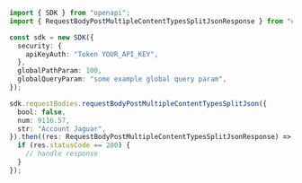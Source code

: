 ```typescript showLineNumbers copy filename="Request Body Post Multiple Content Types Split Json usage example"
import { SDK } from "openapi";
import { RequestBodyPostMultipleContentTypesSplitJsonResponse } from "openapi/dist/sdk/models/operations";

const sdk = new SDK({
  security: {
    apiKeyAuth: "Token YOUR_API_KEY",
  },
  globalPathParam: 100,
  globalQueryParam: "some example global query param",
});

sdk.requestBodies.requestBodyPostMultipleContentTypesSplitJson({
  bool: false,
  num: 9116.57,
  str: "Account Jaguar",
}).then((res: RequestBodyPostMultipleContentTypesSplitJsonResponse) => {
  if (res.statusCode == 200) {
    // handle response
  }
});
```
